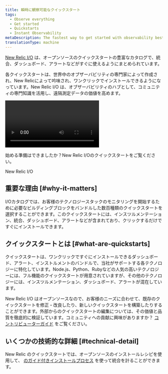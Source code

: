 ```yaml
---
title: 瞬時に観察可能なクイックスタート
tags:
  - Observe everything
  - Get started
  - Quickstarts
  - Instant Observability
metaDescription: The fastest way to get started with observability best practices and New Relic.
translationType: machine
---
```


[New Relic I/O](https://developer.newrelic.com/instant-observability/) は、オープンソースのクイックスタートの豊富なカタログで、統合、ダッシュボード、アラートなどがすぐに使えるようにまとめられています。

各クイックスタートは、世界中のオブザーバビリティの専門家によって作成され、New Relicによって吟味され、ワンクリックでインストールできるようになっています。New Relic I/O は、オブザーバビリティのハブとして、コミュニティの専門知識を活用し、遠隔測定データの価値を高めます。

<Video
  type="wistia"
  id="33kreqnm3p"
/>

始める準備はできましたか？New Relic I/Oのクイックスタートをご覧ください。

<ButtonGroup>
  <ButtonLink
    role="button"
    to="https://newrelic.com/instant-observability/"
    variant="primary"
  >
    New Relic I/O
  </ButtonLink>
</ButtonGroup>

## 重要な理由 [#why-it-matters]

I/Oカタログでは、お客様のテクノロジースタックのモニタリングを開始するために必要なビルディングブロックをバンドルした数百種類のクイックスタートを選択することができます。このクイックスタートには、インスツルメンテーション、統合、ダッシュボード、アラートなどが含まれており、クリックするだけですぐにインストールできます。

## クイックスタートとは [#what-are-quickstarts]

クイックスタートは、ワンクリックですぐにインストールできるダッシュボード、アラート、インストルメントのバンドルで、当社がサポートする各テクノロジーに特化しています。Node.js、Python、Rubyなどの人気の高いテクノロジーには、フル機能のクイックスタートが用意されていますが、その他のテクノロジーには、インスツルメンテーション、ダッシュボード、アラートが混在しています。

New Relic I/O はオープンソースなので、お客様のニーズに合わせて、既存のクイックスタートを修正・改良したり、新しいクイックスタートを構築したりすることができます。外部からのクイックスタートの編集については、その価値と品質を徹底的に検証しています。コミュニティへの貢献に興味がありますか？ [コントリビューターガイド](https://github.com/newrelic/newrelic-quickstarts/blob/main/CONTRIBUTING.md) をご覧ください。

## いくつかの技術的な詳細 [#technical-detail]

New Relic のクイックスタートでは、オープンソースのインストールレシピを使用して、 [のガイド付きインストールプロセス](docs/full-stack-observability/observe-everything/get-started/new-relic-guided-install-overview) を使って統合を計ることができます。